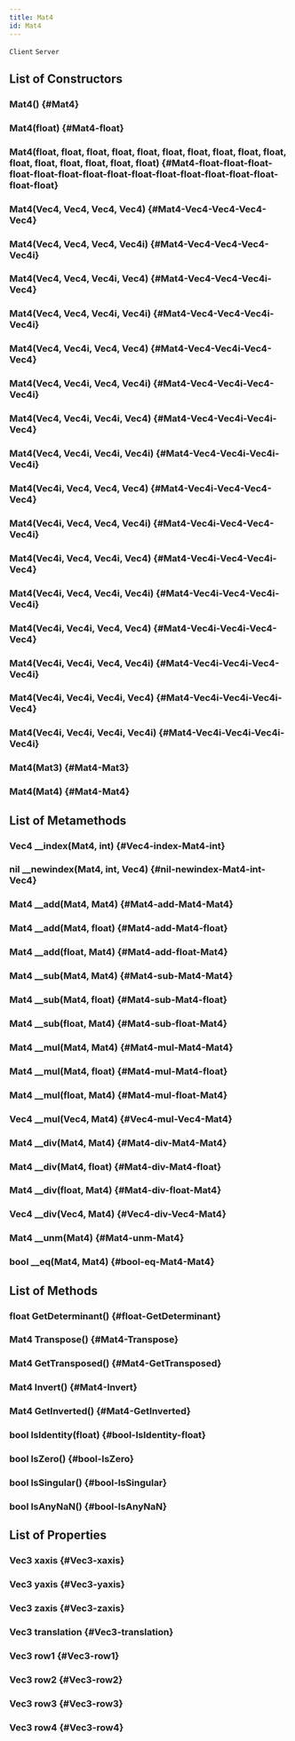 ```yaml
---
title: Mat4
id: Mat4
---
```

`Client`
`Server`

## List of Constructors

### Mat4() {#Mat4}

### Mat4(float) {#Mat4-float}

### Mat4(float, float, float, float, float, float, float, float, float, float, float, float, float, float, float, float) {#Mat4-float-float-float-float-float-float-float-float-float-float-float-float-float-float-float-float}

### Mat4(Vec4, Vec4, Vec4, Vec4) {#Mat4-Vec4-Vec4-Vec4-Vec4}

### Mat4(Vec4, Vec4, Vec4, Vec4i) {#Mat4-Vec4-Vec4-Vec4-Vec4i}

### Mat4(Vec4, Vec4, Vec4i, Vec4) {#Mat4-Vec4-Vec4-Vec4i-Vec4}

### Mat4(Vec4, Vec4, Vec4i, Vec4i) {#Mat4-Vec4-Vec4-Vec4i-Vec4i}

### Mat4(Vec4, Vec4i, Vec4, Vec4) {#Mat4-Vec4-Vec4i-Vec4-Vec4}

### Mat4(Vec4, Vec4i, Vec4, Vec4i) {#Mat4-Vec4-Vec4i-Vec4-Vec4i}

### Mat4(Vec4, Vec4i, Vec4i, Vec4) {#Mat4-Vec4-Vec4i-Vec4i-Vec4}

### Mat4(Vec4, Vec4i, Vec4i, Vec4i) {#Mat4-Vec4-Vec4i-Vec4i-Vec4i}

### Mat4(Vec4i, Vec4, Vec4, Vec4) {#Mat4-Vec4i-Vec4-Vec4-Vec4}

### Mat4(Vec4i, Vec4, Vec4, Vec4i) {#Mat4-Vec4i-Vec4-Vec4-Vec4i}

### Mat4(Vec4i, Vec4, Vec4i, Vec4) {#Mat4-Vec4i-Vec4-Vec4i-Vec4}

### Mat4(Vec4i, Vec4, Vec4i, Vec4i) {#Mat4-Vec4i-Vec4-Vec4i-Vec4i}

### Mat4(Vec4i, Vec4i, Vec4, Vec4) {#Mat4-Vec4i-Vec4i-Vec4-Vec4}

### Mat4(Vec4i, Vec4i, Vec4, Vec4i) {#Mat4-Vec4i-Vec4i-Vec4-Vec4i}

### Mat4(Vec4i, Vec4i, Vec4i, Vec4) {#Mat4-Vec4i-Vec4i-Vec4i-Vec4}

### Mat4(Vec4i, Vec4i, Vec4i, Vec4i) {#Mat4-Vec4i-Vec4i-Vec4i-Vec4i}

### Mat4(Mat3) {#Mat4-Mat3}

### Mat4(Mat4) {#Mat4-Mat4}

## List of Metamethods

### Vec4 __index(Mat4, int) {#Vec4-index-Mat4-int}

### nil __newindex(Mat4, int, Vec4) {#nil-newindex-Mat4-int-Vec4}

### Mat4 __add(Mat4, Mat4) {#Mat4-add-Mat4-Mat4}

### Mat4 __add(Mat4, float) {#Mat4-add-Mat4-float}

### Mat4 __add(float, Mat4) {#Mat4-add-float-Mat4}

### Mat4 __sub(Mat4, Mat4) {#Mat4-sub-Mat4-Mat4}

### Mat4 __sub(Mat4, float) {#Mat4-sub-Mat4-float}

### Mat4 __sub(float, Mat4) {#Mat4-sub-float-Mat4}

### Mat4 __mul(Mat4, Mat4) {#Mat4-mul-Mat4-Mat4}

### Mat4 __mul(Mat4, float) {#Mat4-mul-Mat4-float}

### Mat4 __mul(float, Mat4) {#Mat4-mul-float-Mat4}

### Vec4 __mul(Vec4, Mat4) {#Vec4-mul-Vec4-Mat4}

### Mat4 __div(Mat4, Mat4) {#Mat4-div-Mat4-Mat4}

### Mat4 __div(Mat4, float) {#Mat4-div-Mat4-float}

### Mat4 __div(float, Mat4) {#Mat4-div-float-Mat4}

### Vec4 __div(Vec4, Mat4) {#Vec4-div-Vec4-Mat4}

### Mat4 __unm(Mat4) {#Mat4-unm-Mat4}

### bool __eq(Mat4, Mat4) {#bool-eq-Mat4-Mat4}

## List of Methods

### float GetDeterminant() {#float-GetDeterminant}

### Mat4 Transpose() {#Mat4-Transpose}

### Mat4 GetTransposed() {#Mat4-GetTransposed}

### Mat4 Invert() {#Mat4-Invert}

### Mat4 GetInverted() {#Mat4-GetInverted}

### bool IsIdentity(float) {#bool-IsIdentity-float}

### bool IsZero() {#bool-IsZero}

### bool IsSingular() {#bool-IsSingular}

### bool IsAnyNaN() {#bool-IsAnyNaN}

## List of Properties

### Vec3 xaxis {#Vec3-xaxis}

### Vec3 yaxis {#Vec3-yaxis}

### Vec3 zaxis {#Vec3-zaxis}

### Vec3 translation {#Vec3-translation}

### Vec3 row1 {#Vec3-row1}

### Vec3 row2 {#Vec3-row2}

### Vec3 row3 {#Vec3-row3}

### Vec3 row4 {#Vec3-row4}

